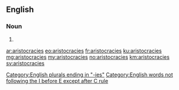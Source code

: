 ==English==

===Noun===
{{head|en}}

# {{plural of|aristocracy}}

[[Category:English plurals ending in "-ies"]]
[[Category:English words not following the I before E except after C rule]]

[[ar:aristocracies]]
[[eo:aristocracies]]
[[fr:aristocracies]]
[[ku:aristocracies]]
[[mg:aristocracies]]
[[my:aristocracies]]
[[no:aristocracies]]
[[km:aristocracies]]
[[sv:aristocracies]]
